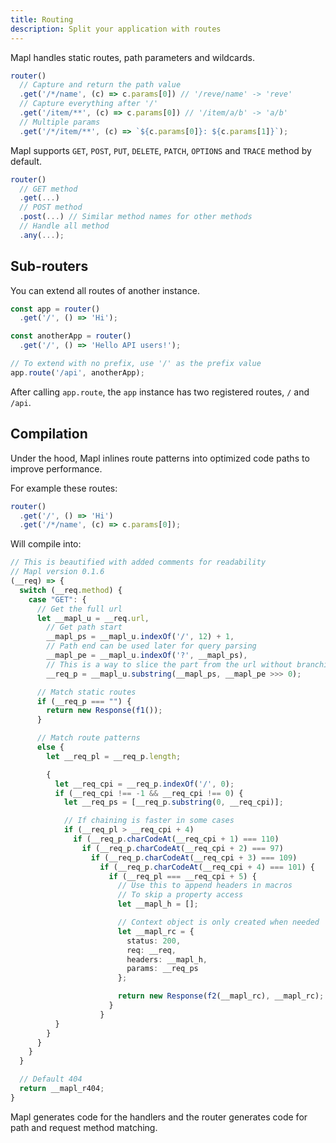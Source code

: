 ```yaml
---
title: Routing
description: Split your application with routes
---
```


Mapl handles static routes, path parameters and wildcards.
```ts
router()
  // Capture and return the path value
  .get('/*/name', (c) => c.params[0]) // '/reve/name' -> 'reve'
  // Capture everything after '/'
  .get('/item/**', (c) => c.params[0]) // '/item/a/b' -> 'a/b'
  // Multiple params
  .get('/*/item/**', (c) => `${c.params[0]}: ${c.params[1]}`);
```

Mapl supports `GET`, `POST`, `PUT`, `DELETE`, `PATCH`, `OPTIONS` and `TRACE` method by default.
```ts
router()
  // GET method
  .get(...)
  // POST method
  .post(...) // Similar method names for other methods
  // Handle all method
  .any(...);
```

## Sub-routers
You can extend all routes of another instance.
```ts
const app = router()
  .get('/', () => 'Hi');

const anotherApp = router()
  .get('/', () => 'Hello API users!');

// To extend with no prefix, use '/' as the prefix value
app.route('/api', anotherApp);
```

After calling `app.route`, the `app` instance has two registered routes, `/` and `/api`.

## Compilation
Under the hood, Mapl inlines route patterns into optimized code paths to improve performance.

For example these routes:
```ts
router()
  .get('/', () => 'Hi')
  .get('/*/name', (c) => c.params[0]);
```

Will compile into:
```ts
// This is beautified with added comments for readability
// Mapl version 0.1.6
(__req) => {
  switch (__req.method) {
    case "GET": {
      // Get the full url
      let __mapl_u = __req.url,
        // Get path start
        __mapl_ps = __mapl_u.indexOf('/', 12) + 1,
        // Path end can be used later for query parsing
        __mapl_pe = __mapl_u.indexOf('?', __mapl_ps),
        // This is a way to slice the part from the url without branching
        __req_p = __mapl_u.substring(__mapl_ps, __mapl_pe >>> 0);

      // Match static routes
      if (__req_p === "") {
        return new Response(f1());
      }

      // Match route patterns
      else {
        let __req_pl = __req_p.length;

        {
          let __req_cpi = __req_p.indexOf('/', 0);
          if (__req_cpi !== -1 && __req_cpi !== 0) {
            let __req_ps = [__req_p.substring(0, __req_cpi)];

            // If chaining is faster in some cases
            if (__req_pl > __req_cpi + 4)
              if (__req_p.charCodeAt(__req_cpi + 1) === 110)
                if (__req_p.charCodeAt(__req_cpi + 2) === 97)
                  if (__req_p.charCodeAt(__req_cpi + 3) === 109)
                    if (__req_p.charCodeAt(__req_cpi + 4) === 101) {
                      if (__req_pl === __req_cpi + 5) {
                        // Use this to append headers in macros
                       	// To skip a property access
                        let __mapl_h = [];

                        // Context object is only created when needed
                        let __mapl_rc = {
                          status: 200,
                          req: __req,
                          headers: __mapl_h,
                          params: __req_ps
                        };

                        return new Response(f2(__mapl_rc), __mapl_rc);
                      }
                    }
          }
        }
      }
    }
  }

  // Default 404
  return __mapl_r404;
}
```

Mapl generates code for the handlers and the router generates
code for path and request method matching.
